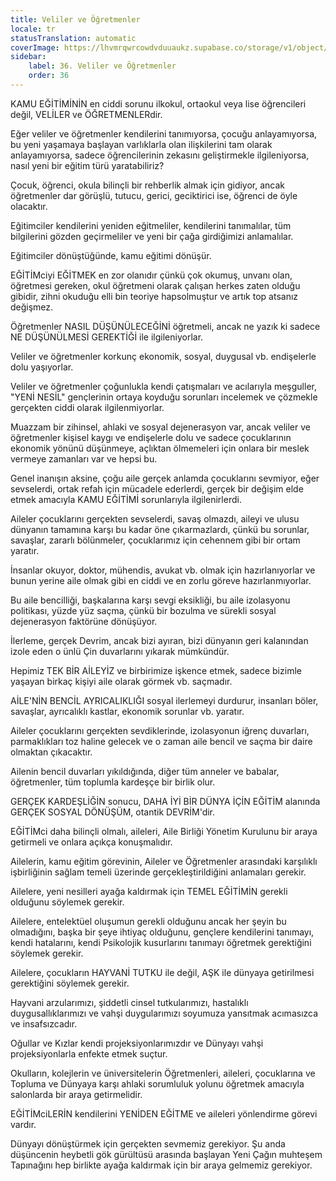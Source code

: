 ```yaml
---
title: Veliler ve Öğretmenler
locale: tr
statusTranslation: automatic
coverImage: https://lhvmrqwrcowdvduuaukz.supabase.co/storage/v1/object/public/strapi-uploads/small_cover-educacion-fundamental.webp-2d51a7828a2b1309555be27f7e2a61a0.webp
sidebar:
    label: 36. Veliler ve Öğretmenler
    order: 36
---
```

KAMU EĞİTİMİNİN en ciddi sorunu ilkokul, ortaokul veya lise öğrencileri değil, VELİLER ve ÖĞRETMENLERdir.

Eğer veliler ve öğretmenler kendilerini tanımıyorsa, çocuğu anlayamıyorsa, bu yeni yaşamaya başlayan varlıklarla olan ilişkilerini tam olarak anlayamıyorsa, sadece öğrencilerinin zekasını geliştirmekle ilgileniyorsa, nasıl yeni bir eğitim türü yaratabiliriz?

Çocuk, öğrenci, okula bilinçli bir rehberlik almak için gidiyor, ancak öğretmenler dar görüşlü, tutucu, gerici, geciktirici ise, öğrenci de öyle olacaktır.

Eğitimciler kendilerini yeniden eğitmeliler, kendilerini tanımalılar, tüm bilgilerini gözden geçirmeliler ve yeni bir çağa girdiğimizi anlamalılar.

Eğitimciler dönüştüğünde, kamu eğitimi dönüşür.

EĞİTİMciyi EĞİTMEK en zor olanıdır çünkü çok okumuş, unvanı olan, öğretmesi gereken, okul öğretmeni olarak çalışan herkes zaten olduğu gibidir, zihni okuduğu elli bin teoriye hapsolmuştur ve artık top atsanız değişmez.

Öğretmenler NASIL DÜŞÜNÜLECEĞİNİ öğretmeli, ancak ne yazık ki sadece NE DÜŞÜNÜLMESİ GEREKTİĞİ ile ilgileniyorlar.

Veliler ve öğretmenler korkunç ekonomik, sosyal, duygusal vb. endişelerle dolu yaşıyorlar.

Veliler ve öğretmenler çoğunlukla kendi çatışmaları ve acılarıyla meşguller, "YENİ NESİL" gençlerinin ortaya koyduğu sorunları incelemek ve çözmekle gerçekten ciddi olarak ilgilenmiyorlar.

Muazzam bir zihinsel, ahlaki ve sosyal dejenerasyon var, ancak veliler ve öğretmenler kişisel kaygı ve endişelerle dolu ve sadece çocuklarının ekonomik yönünü düşünmeye, açlıktan ölmemeleri için onlara bir meslek vermeye zamanları var ve hepsi bu.

Genel inanışın aksine, çoğu aile gerçek anlamda çocuklarını sevmiyor, eğer sevselerdi, ortak refah için mücadele ederlerdi, gerçek bir değişim elde etmek amacıyla KAMU EĞİTİMİ sorunlarıyla ilgilenirlerdi.

Aileler çocuklarını gerçekten sevselerdi, savaş olmazdı, aileyi ve ulusu dünyanın tamamına karşı bu kadar öne çıkarmazlardı, çünkü bu sorunlar, savaşlar, zararlı bölünmeler, çocuklarımız için cehennem gibi bir ortam yaratır.

İnsanlar okuyor, doktor, mühendis, avukat vb. olmak için hazırlanıyorlar ve bunun yerine aile olmak gibi en ciddi ve en zorlu göreve hazırlanmıyorlar.

Bu aile bencilliği, başkalarına karşı sevgi eksikliği, bu aile izolasyonu politikası, yüzde yüz saçma, çünkü bir bozulma ve sürekli sosyal dejenerasyon faktörüne dönüşüyor.

İlerleme, gerçek Devrim, ancak bizi ayıran, bizi dünyanın geri kalanından izole eden o ünlü Çin duvarlarını yıkarak mümkündür.

Hepimiz TEK BİR AİLEYİZ ve birbirimize işkence etmek, sadece bizimle yaşayan birkaç kişiyi aile olarak görmek vb. saçmadır.

AİLE'NİN BENCİL AYRICALIKLIĞI sosyal ilerlemeyi durdurur, insanları böler, savaşlar, ayrıcalıklı kastlar, ekonomik sorunlar vb. yaratır.

Aileler çocuklarını gerçekten sevdiklerinde, izolasyonun iğrenç duvarları, parmaklıkları toz haline gelecek ve o zaman aile bencil ve saçma bir daire olmaktan çıkacaktır.

Ailenin bencil duvarları yıkıldığında, diğer tüm anneler ve babalar, öğretmenler, tüm toplumla kardeşçe bir birlik olur.

GERÇEK KARDEŞLİĞİN sonucu, DAHA İYİ BİR DÜNYA İÇİN EĞİTİM alanında GERÇEK SOSYAL DÖNÜŞÜM, otantik DEVRİM'dir.

EĞİTİMci daha bilinçli olmalı, aileleri, Aile Birliği Yönetim Kurulunu bir araya getirmeli ve onlara açıkça konuşmalıdır.

Ailelerin, kamu eğitim görevinin, Aileler ve Öğretmenler arasındaki karşılıklı işbirliğinin sağlam temeli üzerinde gerçekleştirildiğini anlamaları gerekir.

Ailelere, yeni nesilleri ayağa kaldırmak için TEMEL EĞİTİMİN gerekli olduğunu söylemek gerekir.

Ailelere, entelektüel oluşumun gerekli olduğunu ancak her şeyin bu olmadığını, başka bir şeye ihtiyaç olduğunu, gençlere kendilerini tanımayı, kendi hatalarını, kendi Psikolojik kusurlarını tanımayı öğretmek gerektiğini söylemek gerekir.

Ailelere, çocukların HAYVANİ TUTKU ile değil, AŞK ile dünyaya getirilmesi gerektiğini söylemek gerekir.

Hayvani arzularımızı, şiddetli cinsel tutkularımızı, hastalıklı duygusallıklarımızı ve vahşi duygularımızı soyumuza yansıtmak acımasızca ve insafsızcadır.

Oğullar ve Kızlar kendi projeksiyonlarımızdır ve Dünyayı vahşi projeksiyonlarla enfekte etmek suçtur.

Okulların, kolejlerin ve üniversitelerin Öğretmenleri, aileleri, çocuklarına ve Topluma ve Dünyaya karşı ahlaki sorumluluk yolunu öğretmek amacıyla salonlarda bir araya getirmelidir.

EĞİTİMciLERİN kendilerini YENİDEN EĞİTME ve aileleri yönlendirme görevi vardır.

Dünyayı dönüştürmek için gerçekten sevmemiz gerekiyor. Şu anda düşüncenin heybetli gök gürültüsü arasında başlayan Yeni Çağın muhteşem Tapınağını hep birlikte ayağa kaldırmak için bir araya gelmemiz gerekiyor.
